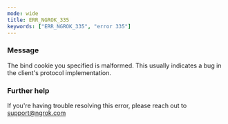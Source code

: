 ```yaml
---
mode: wide
title: ERR_NGROK_335
keywords: ["ERR_NGROK_335", "error 335"]
---
```


### Message

The bind cookie you specified is malformed. This usually indicates a bug in the client's protocol implementation.

### Further help

If you're having trouble resolving this error, please reach out to [support@ngrok.com](mailto:support@ngrok.com?subject=Help%20with%20ERR_NGROK_335)
